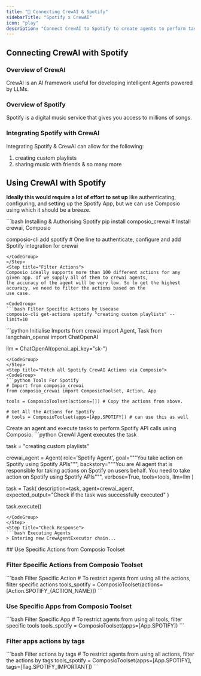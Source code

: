 ```yaml
---
title: "🚀 Connecting CrewAI & Spotify"
sidebarTitle: "Spotify x CrewAI"
icon: "play"
description: "Connect CrewAI to Spotify to create agents to perform tasks using natural language"
---
```


## Connecting CrewAI with Spotify

### Overview of CrewAI

CrewAI is an AI framework useful for developing intelligent Agents powered by LLMs.

### Overview of Spotify

Spotify is a digital music service that gives you access to millions of songs.

### Integrating Spotify with CrewAI

Integrating Spotify & CrewAI can allow for the following:

1. creating custom playlists
2. sharing music with friends
& so many more

## Using CrewAI with Spotify

<Steps>
<Step title="Setting Up the Environment">

**Ideally this would require a lot of effort to set up** like authenticating, configuring, and setting up the Spotify App, but we can use Composio using which it should be a breeze.

<CodeGroup>
```bash Installing & Authorising Spotify
pip install composio_crewai # Install crewai, Composio 

composio-cli add spotify # One line to authenticate, configure and add Spotify integration for crewai
```
</CodeGroup>
</Step>
<Step title="Filter Actions">
Composio ideally supports more than 100 different actions for any given app. If we supply all of them to crewai agents, 
the accuracy of the agent will be very low. So to get the highest accuracy, we need to filter the actions based on the 
use case.

<CodeGroup>
```bash Filter Specific Actions by Usecase
composio-cli get-actions spotify "creating custom playlists" --limit=10
```
</CodeGroup>

</Step>
<Step title="Import Base Packages">

<CodeGroup>
```python Initialise Imports
from crewai import Agent, Task
from langchain_openai import ChatOpenAI

llm = ChatOpenAI(openai_api_key="sk-<OPENAI KEY>")
```
</CodeGroup>
</Step>
<Step title="Fetch all Spotify CrewAI Actions via Composio">
<CodeGroup>
```python Tools For Spotify
# Import from composio_crewai
from composio_crewai import ComposioToolset, Action, App

tools = ComposioToolset(actions=[]) # Copy the actions from above. 

# Get All the Actions for Spotify
# tools = ComposioToolset(apps=[App.SPOTIFY]) # can use this as well
```
</CodeGroup>
</Step>
<Step title="Execute the Agent">
Create an agent and execute tasks to perform Spotify API calls using Composio. 
<CodeGroup>
```python CrewAI Agent executes the task

task = "creating custom playlists"

crewai_agent = Agent(
    role='Spotify Agent',
    goal="""You take action on Spotify using Spotify APIs""",
    backstory="""You are AI agent that is responsible for taking actions on Spotify on users behalf. You need to take action on Spotify using Spotify APIs""",
    verbose=True,
    tools=tools,
    llm=llm
)

task = Task(
    description=task,
    agent=crewai_agent,
    expected_output="Check if the task was successfully executed"
)

task.execute()
```
</CodeGroup>
</Step>
<Step title="Check Response">
```bash Executing Agents
> Entering new CrewAgentExecutor chain...
```
</Step>
</Steps>
## Use Specific Actions from Composio Toolset

### Filter Specific Actions from Composio Toolset

<CodeGroup>
```bash Filter Specific Action
# To restrict agents from using all the actions, filter specific actions
tools_spotify = ComposioToolset(actions=[Action.SPOTIFY_{ACTION_NAME}])
```
</CodeGroup>

### Use Specific Apps from Composio Toolset
<CodeGroup>
```bash Filter Specific App
# To restrict agents from using all tools, filter specific tools
tools_spotify = ComposioToolset(apps=[App.SPOTIFY])
```
</CodeGroup>

### Filter apps actions by tags 
<CodeGroup>
```bash Filter actions by tags
# To restrict agents from using all actions, filter the actions by tags
tools_spotify = ComposioToolset(apps=[App.SPOTIFY], tags=[Tag.SPOTIFY_IMPORTANT])
```
</CodeGroup>